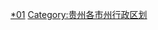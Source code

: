 {{Catnav|頁面分類|...|贵州行政区划|贵州市州|贵州各市州行政区划}}
{{Catnav|頁面分類|...|贵州行政区划|贵州市州|贵州地级市|毕节}}

{{catmore|毕节市|贵州省毕节市}}
[[Category:毕节|*01]]
[[Category:贵州各市州行政区划|Category:贵州各市州行政区划]]
